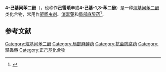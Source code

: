 {{Drugbox
| verifiedrevid = 443857623
| IUPAC_name = 4-hexylbenzene-1,3-diol
| image = Hexylresorcinol.svg
| image2 = Hexylresorcinol-3D-balls.png

<!--Clinical data-->
| tradename =  
| Drugs.com = {{drugs.com|international|hexylresorcinol}}
| pregnancy_category =  
| legal_status =  
| routes_of_administration =

<!--Pharmacokinetic data-->
| bioavailability =  
| metabolism =  
| excretion =

<!--Identifiers-->
| CAS_number_Ref = {{cascite|correct|CAS}}
| CAS_number = 136-77-6
| ATC_prefix = R02
| ATC_suffix = AA12
| PubChem = 3610
| DrugBank_Ref = {{drugbankcite|correct|drugbank}}
| ChemSpiderID_Ref = {{chemspidercite|correct|chemspider}}
| ChemSpiderID = 21106121
| UNII_Ref = {{fdacite|correct|FDA}}
| UNII = R9QTB5E82N
| KEGG_Ref = {{keggcite|correct|kegg}}
| KEGG = D04441
| ChEMBL_Ref = {{ebicite|correct|EBI}}
| ChEMBL = 443605

<!--Chemical data-->
| C=12 | H=18 | O=2 
| molecular_weight = 194.27
| smiles = Oc1cc(O)ccc1CCCCCC
| StdInChI_Ref = {{stdinchicite|correct|chemspider}}
| StdInChI = 1S/C12H18O2/c1-2-3-4-5-6-10-7-8-11(13)9-12(10)14/h7-9,13-14H,2-6H2,1H3
| StdInChIKey_Ref = {{stdinchicite|correct|chemspider}}
| StdInChIKey = WFJIVOKAWHGMBH-UHFFFAOYSA-N
}}

'''4-己基间苯二酚'''（{{lang-en|4-Hexylresorcinol}}，也称作'''己雷琐辛'''或'''4-己基-1,3-苯二酚'''）是一种[[烷基间苯二酚|烷基间苯二酚]]类化合物，常用作[[驱肠虫剂|驱肠虫剂]]、[[消毒藥水|消毒藥]]和[[局部麻醉药|局部麻醉药]]<ref>{{cite book | vauthors = Gisvold O | year = 1966 | title = Textbook of Organic Medicinal and Pharmaceutical Chemistry | edition = 5th | veditors = Wilson CO, Gisvold O, Doerge RF | pages = 237–262 | location = Philadelphia | publisher = Lippincott}}</ref>。

== 参考文献 ==
{{Reflist}}
{{Throat preparations}}
{{有机化合物小作品}}
[[Category:烷基间苯二酚|Category:烷基间苯二酚]]
[[Category:局部麻醉药|Category:局部麻醉药]]
[[Category:抗菌防腐药|Category:抗菌防腐药]]
[[Category:驅蟲藥|Category:驅蟲藥]]
[[Category:正己基化合物|Category:正己基化合物]]